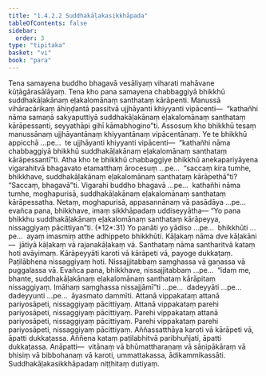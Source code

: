 ```yaml
---
title: "1.4.2.2 Suddhakāḷakasikkhāpada"
tableOfContents: false
sidebar:
  order: 3
type: "tipitaka"
basket: "vi"
book: "para"
---
```



<DynamicBreadcrumb />

<Division number="547" book="para">

<Paragraph number="2109" book="para">
Tena samayena buddho bhagavā vesāliyaṃ viharati mahāvane kūṭāgārasālāyaṃ. Tena kho pana samayena chabbaggiyā bhikkhū suddhakāḷakānaṃ eḷakalomānaṃ santhataṃ kārāpenti. Manussā vihāracārikaṃ āhiṇḍantā passitvā ujjhāyanti khiyyanti vipācenti—  “kathañhi nāma samaṇā sakyaputtiyā suddhakāḷakānaṃ eḷakalomānaṃ santhataṃ kārāpessanti, seyyathāpi gihī kāmabhogino”ti.
</Paragraph>

<Paragraph number="2110" book="para">
Assosuṃ kho bhikkhū tesaṃ manussānaṃ ujjhāyantānaṃ khiyyantānaṃ vipācentānaṃ. Ye te bhikkhū appicchā …pe…  te ujjhāyanti khiyyanti vipācenti—  “kathañhi nāma chabbaggiyā bhikkhū suddhakāḷakānaṃ eḷakalomānaṃ santhataṃ kārāpessantī”ti.
</Paragraph>

<Paragraph number="2111" book="para">
Atha kho te bhikkhū chabbaggiye bhikkhū anekapariyāyena vigarahitvā bhagavato etamatthaṃ ārocesuṃ …pe…  “saccaṃ kira tumhe, bhikkhave, suddhakāḷakānaṃ eḷakalomānaṃ santhataṃ kārāpethā”ti? “Saccaṃ, bhagavā”ti. Vigarahi buddho bhagavā …pe…  kathañhi nāma tumhe, moghapurisā, suddhakāḷakānaṃ eḷakalomānaṃ santhataṃ kārāpessatha. Netaṃ, moghapurisā, appasannānaṃ vā pasādāya …pe…  evañca pana, bhikkhave, imaṃ sikkhāpadaṃ uddiseyyātha—
</Paragraph>

</Division>
<Division number="548" book="para">

<Paragraph number="2112" book="para">
<Emphasis>“Yo pana bhikkhu suddhakāḷakānaṃ eḷakalomānaṃ santhataṃ kārāpeyya, nissaggiyaṃ pācittiyan”</Emphasis>ti. (*12*:<Emphasis>31</Emphasis>)
</Paragraph>

</Division>
<Division number="549" book="para">

<Paragraph number="2113" book="para">
<Emphasis>Yo panā</Emphasis>ti yo yādiso …pe…  <Emphasis>bhikkhū</Emphasis>ti …pe…  ayaṃ imasmiṃ atthe adhippeto bhikkhūti.
</Paragraph>

<Paragraph number="2114" book="para">
<Emphasis>Kāḷakaṃ</Emphasis> nāma dve kāḷakāni—  jātiyā kāḷakaṃ vā rajanakāḷakaṃ vā.
</Paragraph>

<Paragraph number="2115" book="para">
<Emphasis>Santhataṃ</Emphasis> nāma santharitvā kataṃ hoti avāyimaṃ.
</Paragraph>

<Paragraph number="2116" book="para">
<Emphasis>Kārāpeyyā</Emphasis>ti karoti vā kārāpeti vā, payoge dukkaṭaṃ. Paṭilābhena nissaggiyaṃ hoti. Nissajjitabbaṃ saṃghassa vā gaṇassa vā puggalassa vā. Evañca pana, bhikkhave, nissajjitabbaṃ …pe…  “idaṃ me, bhante, suddhakāḷakānaṃ eḷakalomānaṃ santhataṃ kārāpitaṃ nissaggiyaṃ. Imāhaṃ saṃghassa nissajjāmī”ti …pe…  dadeyyāti …pe…  dadeyyunti …pe…  āyasmato dammīti.
</Paragraph>

</Division>
<Division number="550" book="para">

<Paragraph number="2117" book="para">
Attanā vippakataṃ attanā pariyosāpeti, nissaggiyaṃ pācittiyaṃ. Attanā vippakataṃ parehi pariyosāpeti, nissaggiyaṃ pācittiyaṃ. Parehi vippakataṃ attanā pariyosāpeti, nissaggiyaṃ pācittiyaṃ. Parehi vippakataṃ parehi pariyosāpeti, nissaggiyaṃ pācittiyaṃ.
</Paragraph>

<Paragraph number="2118" book="para">
Aññassatthāya karoti vā kārāpeti vā, āpatti dukkaṭassa. Aññena kataṃ paṭilabhitvā paribhuñjati, āpatti dukkaṭassa.
</Paragraph>

</Division>
<Division number="551" book="para">

<Paragraph number="2119" book="para">
Anāpatti—  vitānaṃ vā bhūmattharaṇaṃ vā sāṇipākāraṃ vā bhisiṃ vā bibbohanaṃ vā karoti, ummattakassa, ādikammikassāti.

</Paragraph>
</Division>

<Paragraph number="2120" type="center" book="para">
Suddhakāḷakasikkhāpadaṃ niṭṭhitaṃ dutiyaṃ.
</Paragraph>